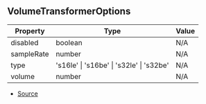 ## VolumeTransformerOptions

| Property | Type | Value |
| ----------- | ----------- | ----------- |
| disabled | boolean | N/A |
| sampleRate | number | N/A |
| type | 's16le' \| 's16be' \| 's32le' \| 's32be' | N/A |
| volume | number | N/A |


- [Source](https://github.com/Androz2091/discord-player/blob/72b264e/packages/equalizer/src/audio/VolumeTransformer.ts#L4)